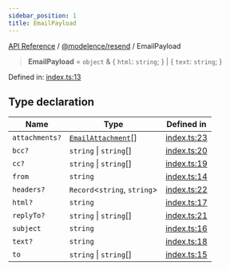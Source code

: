 ```yaml
---
sidebar_position: 1
title: EmailPayload
---
```


[API Reference](/api-reference/@modelence/resend/type-aliases/../../../index) / [@modelence/resend](/api-reference/@modelence/resend/type-aliases/../index) / EmailPayload

> **EmailPayload** = `object` & \{ `html`: `string`; \} \| \{ `text`: `string`; \}

Defined in: [index.ts:13](https://github.com/modelence/modelence/blob/dc62f47aa64feb1b8873717e14be742a0d20c990/packages/resend/src/index.ts#L13)

## Type declaration

| Name | Type | Defined in |
| ------ | ------ | ------ |
| `attachments?` | [`EmailAttachment`](/api-reference/@modelence/resend/type-aliases/EmailAttachment)[] | [index.ts:23](https://github.com/modelence/modelence/blob/dc62f47aa64feb1b8873717e14be742a0d20c990/packages/resend/src/index.ts#L23) |
| `bcc?` | `string` \| `string`[] | [index.ts:20](https://github.com/modelence/modelence/blob/dc62f47aa64feb1b8873717e14be742a0d20c990/packages/resend/src/index.ts#L20) |
| `cc?` | `string` \| `string`[] | [index.ts:19](https://github.com/modelence/modelence/blob/dc62f47aa64feb1b8873717e14be742a0d20c990/packages/resend/src/index.ts#L19) |
| `from` | `string` | [index.ts:14](https://github.com/modelence/modelence/blob/dc62f47aa64feb1b8873717e14be742a0d20c990/packages/resend/src/index.ts#L14) |
| `headers?` | `Record`\<`string`, `string`\> | [index.ts:22](https://github.com/modelence/modelence/blob/dc62f47aa64feb1b8873717e14be742a0d20c990/packages/resend/src/index.ts#L22) |
| `html?` | `string` | [index.ts:17](https://github.com/modelence/modelence/blob/dc62f47aa64feb1b8873717e14be742a0d20c990/packages/resend/src/index.ts#L17) |
| `replyTo?` | `string` \| `string`[] | [index.ts:21](https://github.com/modelence/modelence/blob/dc62f47aa64feb1b8873717e14be742a0d20c990/packages/resend/src/index.ts#L21) |
| `subject` | `string` | [index.ts:16](https://github.com/modelence/modelence/blob/dc62f47aa64feb1b8873717e14be742a0d20c990/packages/resend/src/index.ts#L16) |
| `text?` | `string` | [index.ts:18](https://github.com/modelence/modelence/blob/dc62f47aa64feb1b8873717e14be742a0d20c990/packages/resend/src/index.ts#L18) |
| `to` | `string` \| `string`[] | [index.ts:15](https://github.com/modelence/modelence/blob/dc62f47aa64feb1b8873717e14be742a0d20c990/packages/resend/src/index.ts#L15) |
